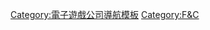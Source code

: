 {{Navbox
| name=F&C
| title=[[F&C]]
| state = {{{state|autocollapse}}}
| bodyclass=hlist

| group1=[[Can Can Bunny系列]]
| list1=

*[[Can Can Bunny]]
*[[Can Can Bunny Superior]]

| group2=[[歡迎來到Pia Carrot!!系列]]
| list2=

*[[歡迎來到Pia Carrot!!]]
*[[歡迎來到Pia Carrot!!2]]

| group3=Canvas系列
| list3=

*[[Canvas ～茶色的主題～|Canvas]]
*[[Canvas2]]
*[[Canvas3]]
*[[Canvas4]]

| group4=Natural系列
| list4=

*[[Natural2 -DUO-|Natural2]]
*[[Natural Another One]]
*[[Natural Another One 2nd -Belladonna-|Natural Another One 2nd]]

| group5=其他作品
| list5=

*[[沙織 -美少女們的貴府-|沙織]]
*[[從此方到彼方]]
*[[ENSEMBLE ～舞降る羽のアンサンブル～|ENSEMBLE]]
*[[燦爛星光 ～星藤學園天文同好會～|燦爛星光]]

| group6=相關條目
| list6=

*[[FAIRYTALE]]
*[[Cocktail Soft]]
*[[沙織事件]]

}}
<noinclude>
{{collapsible option}}

{{DEFAULTSORT:F&C}}
[[Category:電子遊戲公司導航模板]]
[[Category:F&C]]
</noinclude>